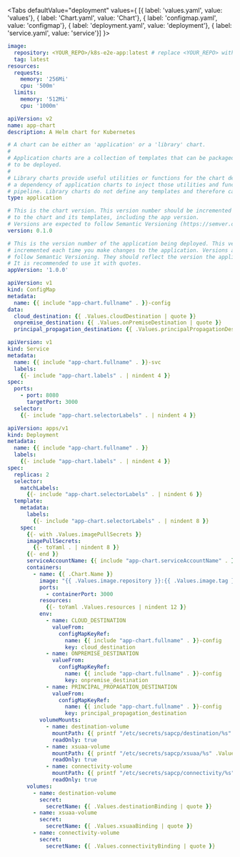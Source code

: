 
<Tabs defaultValue="deployment"
values={
  [{ label: 'values.yaml', value: 'values'},
  { label: 'Chart.yaml', value: 'Chart'},
  { label: 'configmap.yaml', value: 'configmap'},
  { label: 'deployment.yaml', value: 'deployment'},
  { label: 'service.yaml', value: 'service'}]
}>
<TabItem value="values">

```yaml
image:
  repository: <YOUR_REPO>/k8s-e2e-app:latest # replace <YOUR_REPO> with your Docker repository
  tag: latest
resources:
  requests:
    memory: '256Mi'
    cpu: '500m'
  limits:
    memory: '512Mi'
    cpu: '1000m'
```

</TabItem>

<TabItem value="Chart">

```yaml
apiVersion: v2
name: app-chart
description: A Helm chart for Kubernetes

# A chart can be either an 'application' or a 'library' chart.
#
# Application charts are a collection of templates that can be packaged into versioned archives
# to be deployed.
#
# Library charts provide useful utilities or functions for the chart developer. They're included as
# a dependency of application charts to inject those utilities and functions into the rendering
# pipeline. Library charts do not define any templates and therefore cannot be deployed.
type: application

# This is the chart version. This version number should be incremented each time you make changes
# to the chart and its templates, including the app version.
# Versions are expected to follow Semantic Versioning (https://semver.org/)
version: 0.1.0

# This is the version number of the application being deployed. This version number should be
# incremented each time you make changes to the application. Versions are not expected to
# follow Semantic Versioning. They should reflect the version the application is using.
# It is recommended to use it with quotes.
appVersion: '1.0.0'
```

</TabItem>

<TabItem value="configmap">

```yaml
apiVersion: v1
kind: ConfigMap
metadata:
  name: {{ include "app-chart.fullname" . }}-config
data:
  cloud_destination: {{ .Values.cloudDestination | quote }}
  onpremise_destination: {{ .Values.onPremiseDestination | quote }}
  principal_propagation_destination: {{ .Values.principalPropagationDestination | quote }}
```

</TabItem>

<TabItem value="service">

```yaml
apiVersion: v1
kind: Service
metadata:
  name: {{ include "app-chart.fullname" . }}-svc
  labels:
    {{- include "app-chart.labels" . | nindent 4 }}
spec:
  ports:
    - port: 8080
      targetPort: 3000
  selector:
    {{- include "app-chart.selectorLabels" . | nindent 4 }}
```

</TabItem>

<TabItem value="deployment" className="code-block-height-js thin-scrollbar">

```yaml
apiVersion: apps/v1
kind: Deployment
metadata:
  name: {{ include "app-chart.fullname" . }}
  labels:
    {{- include "app-chart.labels" . | nindent 4 }}
spec:
  replicas: 2
  selector:
    matchLabels:
      {{- include "app-chart.selectorLabels" . | nindent 6 }}
  template:
    metadata:
      labels:
        {{- include "app-chart.selectorLabels" . | nindent 8 }}
    spec:
      {{- with .Values.imagePullSecrets }}
      imagePullSecrets:
        {{- toYaml . | nindent 8 }}
      {{- end }}
      serviceAccountName: {{ include "app-chart.serviceAccountName" . }}
      containers:
        - name: {{ .Chart.Name }}
          image: "{{ .Values.image.repository }}:{{ .Values.image.tag }}"
          ports:
            - containerPort: 3000
          resources:
            {{- toYaml .Values.resources | nindent 12 }}
          env:
            - name: CLOUD_DESTINATION
              valueFrom:
                configMapKeyRef:
                  name: {{ include "app-chart.fullname" . }}-config
                  key: cloud_destination
            - name: ONPREMISE_DESTINATION
              valueFrom:
                configMapKeyRef:
                  name: {{ include "app-chart.fullname" . }}-config
                  key: onpremise_destination
            - name: PRINCIPAL_PROPAGATION_DESTINATION
              valueFrom:
                configMapKeyRef:
                  name: {{ include "app-chart.fullname" . }}-config
                  key: principal_propagation_destination
          volumeMounts:
            - name: destination-volume
              mountPath: {{ printf "/etc/secrets/sapcp/destination/%s" .Values.destinationBinding | quote }}
              readOnly: true
            - name: xsuaa-volume
              mountPath: {{ printf "/etc/secrets/sapcp/xsuaa/%s" .Values.xsuaaBinding | quote }}
              readOnly: true
            - name: connectivity-volume
              mountPath: {{ printf "/etc/secrets/sapcp/connectivity/%s" .Values.connectivityBinding | quote }}
              readOnly: true
      volumes:
        - name: destination-volume
          secret:
            secretName: {{ .Values.destinationBinding | quote }}
        - name: xsuaa-volume
          secret:
            secretName: {{ .Values.xsuaaBinding | quote }}
        - name: connectivity-volume
          secret:
            secretName: {{ .Values.connectivityBinding | quote }}
```

</TabItem>

</Tabs>
